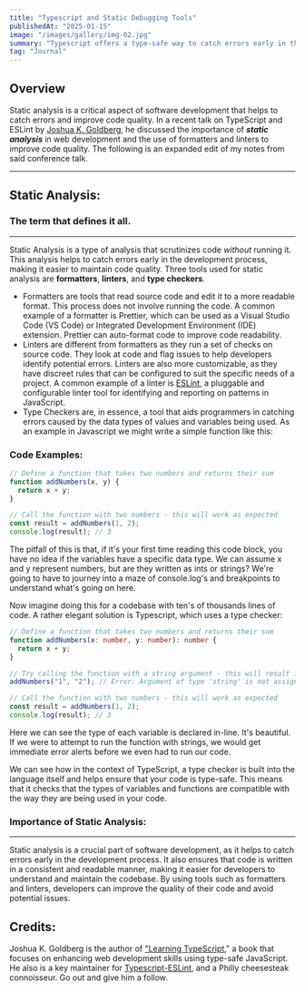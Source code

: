 ```yaml
---
title: "Typescript and Static Debugging Tools"
publishedAt: "2025-01-15"
image: "/images/gallery/img-02.jpg"
summary: "Typescript offers a type-safe way to catch errors early in the development process. Learn how static analysis tools like formatters, linters, and type checkers can improve code quality."
tag: "Journal"
---
```


## Overview

Static analysis is a critical aspect of software development that helps to catch errors and improve code quality. In a recent talk on TypeScript and ESLint by [Joshua K. Goldberg](https://www.joshuakgoldberg.com), he discussed the importance of **_static analysis_** in web development and the use of formatters and linters to improve code quality. The following is an expanded edit of my notes from said conference talk.

---

## Static Analysis:

### The term that defines it all.

---

Static Analysis is a type of analysis that scrutinizes code _without_ running it. This analysis helps to catch errors early in the development process, making it easier to maintain code quality. Three tools used for static analysis are **formatters**, **linters**, and **type checkers**.

- Formatters are tools that read source code and edit it to a more readable format. This process does not involve running the code. A common example of a formatter is Prettier, which can be used as a Visual Studio Code (VS Code) or Integrated Development Environment (IDE) extension. Prettier can auto-format code to improve code readability.
- Linters are different from formatters as they run a set of checks on source code. They look at code and flag issues to help developers identify potential errors. Linters are also more customizable, as they have discreet rules that can be configured to suit the specific needs of a project. A common example of a linter is [ESLint](https://eslint.org/), a pluggable and configurable linter tool for identifying and reporting on patterns in JavaScript.
- Type Checkers are, in essence, a tool that aids programmers in catching errors caused by the data types of values and variables being used. As an example in Javascript we might write a simple function like this:

### Code Examples:

```javascript
// Define a function that takes two numbers and returns their sum
function addNumbers(x, y) {
  return x + y;
}

// Call the function with two numbers - this will work as expected
const result = addNumbers(1, 2);
console.log(result); // 3
```

The pitfall of this is that, if it's your first time reading this code block, you have no idea if the variables have a specific data type. We can assume x and y represent numbers, but are they written as ints or strings? We're going to have to journey into a maze of console.log's and breakpoints to understand what's going on here.

Now imagine doing this for a codebase with ten's of thousands lines of code. A rather elegant solution is Typescript, which uses a type checker:

```typescript
// Define a function that takes two numbers and returns their sum
function addNumbers(x: number, y: number): number {
  return x + y;
}

// Try calling the function with a string argument - this will result in a compile-time error
addNumbers("1", "2"); // Error: Argument of type 'string' is not assignable to parameter of type 'number'

// Call the function with two numbers - this will work as expected
const result = addNumbers(1, 2);
console.log(result); // 3
```

Here we can see the type of each variable is declared in-line. It's beautiful. If we were to attempt to run the function with strings, we would get immediate error alerts before we even had to run our code.

We can see how in the context of TypeScript, a type checker is built into the language itself and helps ensure that your code is type-safe. This means that it checks that the types of variables and functions are compatible with the way they are being used in your code.

### Importance of Static Analysis:

---

Static analysis is a crucial part of software development, as it helps to catch errors early in the development process. It also ensures that code is written in a consistent and readable manner, making it easier for developers to understand and maintain the codebase. By using tools such as formatters and linters, developers can improve the quality of their code and avoid potential issues.

## Credits:

Joshua K. Goldberg is the author of ["Learning TypeScript](https://www.learningtypescript.com/)," a book that focuses on enhancing web development skills using type-safe JavaScript. He also is a key maintainer for [Typescript-ESLint](https://github.com/typescript-eslint/typescript-eslint), and a Philly cheesesteak connoisseur. Go out and give him a follow.
